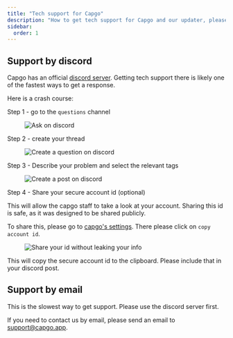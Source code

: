 ```yaml
---
title: "Tech support for Capgo"
description: "How to get tech support for Capgo and our updater, please follow this guide to get help when the doc and our articles are not enough"
sidebar:
  order: 1
---
```


## Support by discord

Capgo has an official [discord server](https://discord.capgo.app). Getting tech support there is likely one of the fastest ways to get a response.

Here is a crash course:

Step 1 - go to the `questions` channel

<figure><img style="margin-left: auto; margin-right: auto" src="/discord-questions.webp" alt="Ask on discord" /><figcaption></figcaption></figure>

Step 2 - create your thread

<figure><img style="margin-left: auto; margin-right: auto" src="/discord-newquestion.webp" alt="Create a question on discord" /><figcaption></figcaption></figure>

Step 3 - Describe your problem and select the relevant tags

<figure><img style="margin-left: auto; margin-right: auto" src="/discord-new-post.webp" alt="Create a post on discord" /><figcaption></figcaption></figure>


Step 4 - Share your secure account id (optional)

This will allow the capgo staff to take a look at your account. Sharing this id is safe, as it was designed to be shared publicly.

To share this, please go to [capgo's settings](https://web.capgo.app/dashboard/settings/account/). There please click on `copy account id`.

<figure><img style="margin-left: auto; margin-right: auto" src="/share-secure-id.webp" alt="Share your id without leaking your info" /><figcaption></figcaption></figure>

This will copy the secure account id to the clipboard. Please include that in your discord post.

## Support by email

This is the slowest way to get support. Please use the discord server first.

If you need to contact us by email, please send an email to support@capgo.app.
